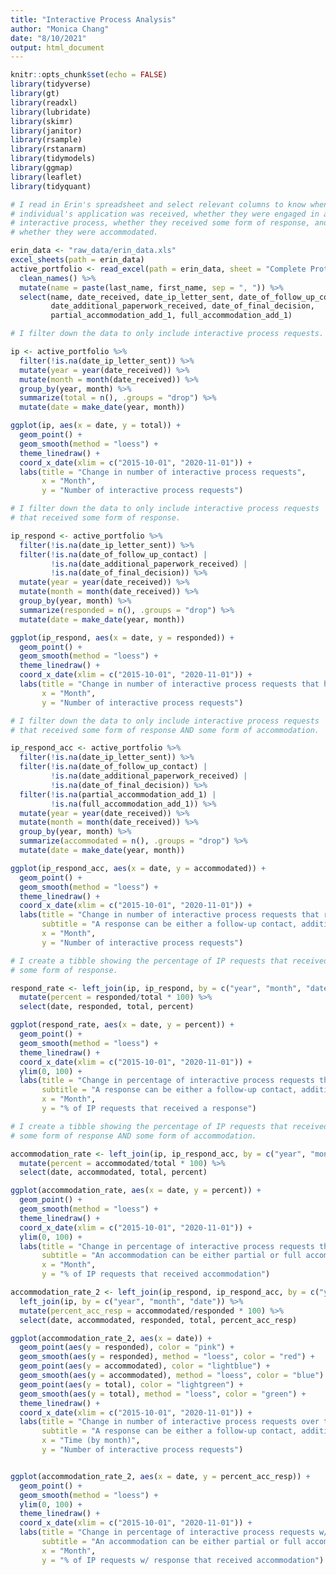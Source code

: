 ```yaml
---
title: "Interactive Process Analysis"
author: "Monica Chang"
date: "8/10/2021"
output: html_document
---
```


```r
knitr::opts_chunk$set(echo = FALSE)
library(tidyverse)
library(gt)
library(readxl)
library(lubridate)
library(skimr)
library(janitor)
library(rsample)
library(rstanarm)
library(tidymodels)
library(ggmap)
library(leaflet)
library(tidyquant)
```

```r

# I read in Erin's spreadsheet and select relevant columns to know when an 
# individual's application was received, whether they were engaged in an 
# interactive process, whether they received some form of response, and 
# whether they were accommodated.

erin_data <- "raw_data/erin_data.xls"
excel_sheets(path = erin_data)
active_portfolio <- read_excel(path = erin_data, sheet = "Complete Protfolio-ACTIVE") %>%
  clean_names() %>%
  mutate(name = paste(last_name, first_name, sep = ", ")) %>%
  select(name, date_received, date_ip_letter_sent, date_of_follow_up_contact, 
         date_additional_paperwork_received, date_of_final_decision, 
         partial_accommodation_add_1, full_accommodation_add_1) 

# I filter down the data to only include interactive process requests. 

ip <- active_portfolio %>%
  filter(!is.na(date_ip_letter_sent)) %>%
  mutate(year = year(date_received)) %>%
  mutate(month = month(date_received)) %>% 
  group_by(year, month) %>%
  summarize(total = n(), .groups = "drop") %>%
  mutate(date = make_date(year, month))

ggplot(ip, aes(x = date, y = total)) + 
  geom_point() +
  geom_smooth(method = "loess") +
  theme_linedraw() +
  coord_x_date(xlim = c("2015-10-01", "2020-11-01")) +
  labs(title = "Change in number of interactive process requests",
       x = "Month",
       y = "Number of interactive process requests")

# I filter down the data to only include interactive process requests 
# that received some form of response.

ip_respond <- active_portfolio %>%
  filter(!is.na(date_ip_letter_sent)) %>%
  filter(!is.na(date_of_follow_up_contact) | 
         !is.na(date_additional_paperwork_received) |
         !is.na(date_of_final_decision)) %>%
  mutate(year = year(date_received)) %>%
  mutate(month = month(date_received)) %>% 
  group_by(year, month) %>%
  summarize(responded = n(), .groups = "drop") %>%
  mutate(date = make_date(year, month)) 

ggplot(ip_respond, aes(x = date, y = responded)) + 
  geom_point() +
  geom_smooth(method = "loess") +
  theme_linedraw() +
  coord_x_date(xlim = c("2015-10-01", "2020-11-01")) +
  labs(title = "Change in number of interactive process requests that had either \n a follow-up contact, additional paperwork received, or a final decision made",
       x = "Month",
       y = "Number of interactive process requests")

# I filter down the data to only include interactive process requests 
# that received some form of response AND some form of accommodation.

ip_respond_acc <- active_portfolio %>%
  filter(!is.na(date_ip_letter_sent)) %>%
  filter(!is.na(date_of_follow_up_contact) | 
         !is.na(date_additional_paperwork_received) |
         !is.na(date_of_final_decision)) %>%
  filter(!is.na(partial_accommodation_add_1) | 
         !is.na(full_accommodation_add_1)) %>%
  mutate(year = year(date_received)) %>%
  mutate(month = month(date_received)) %>% 
  group_by(year, month) %>%
  summarize(accommodated = n(), .groups = "drop") %>%
  mutate(date = make_date(year, month)) 

ggplot(ip_respond_acc, aes(x = date, y = accommodated)) + 
  geom_point() +
  geom_smooth(method = "loess") +
  theme_linedraw() +
  coord_x_date(xlim = c("2015-10-01", "2020-11-01")) +
  labs(title = "Change in number of interactive process requests that receive \nfollow-up and accommodation",
       subtitle = "A response can be either a follow-up contact, additional paperwork received, or final decision made.\nAn accommodation can be either partial or full accommodation.",
       x = "Month",
       y = "Number of interactive process requests")

# I create a tibble showing the percentage of IP requests that received 
# some form of response.

respond_rate <- left_join(ip, ip_respond, by = c("year", "month", "date")) %>%
  mutate(percent = responded/total * 100) %>%
  select(date, responded, total, percent)

ggplot(respond_rate, aes(x = date, y = percent)) + 
  geom_point() +
  geom_smooth(method = "loess") +
  theme_linedraw() +
  coord_x_date(xlim = c("2015-10-01", "2020-11-01")) +
  ylim(0, 100) +
  labs(title = "Change in percentage of interactive process requests that received a response",
       subtitle = "A response can be either a follow-up contact, additional paperwork received, or final decision made.",
       x = "Month",
       y = "% of IP requests that received a response")

# I create a tibble showing the percentage of IP requests that received 
# some form of response AND some form of accommodation.

accommodation_rate <- left_join(ip, ip_respond_acc, by = c("year", "month", "date")) %>%
  mutate(percent = accommodated/total * 100) %>%
  select(date, accommodated, total, percent)

ggplot(accommodation_rate, aes(x = date, y = percent)) + 
  geom_point() +
  geom_smooth(method = "loess") +
  theme_linedraw() +
  coord_x_date(xlim = c("2015-10-01", "2020-11-01")) +
  ylim(0, 100) +
  labs(title = "Change in percentage of interactive process requests that received accommodation",
       subtitle = "An accommodation can be either partial or full accommodation.",
       x = "Month",
       y = "% of IP requests that received accommodation")

accommodation_rate_2 <- left_join(ip_respond, ip_respond_acc, by = c("year", "month", "date")) %>%
  left_join(ip, by = c("year", "month", "date")) %>%
  mutate(percent_acc_resp = accommodated/responded * 100) %>%
  select(date, accommodated, responded, total, percent_acc_resp)

ggplot(accommodation_rate_2, aes(x = date)) + 
  geom_point(aes(y = responded), color = "pink") +
  geom_smooth(aes(y = responded), method = "loess", color = "red") +
  geom_point(aes(y = accommodated), color = "lightblue") +
  geom_smooth(aes(y = accommodated), method = "loess", color = "blue") +
  geom_point(aes(y = total), color = "lightgreen") +
  geom_smooth(aes(y = total), method = "loess", color = "green") +
  theme_linedraw() +
  coord_x_date(xlim = c("2015-10-01", "2020-11-01")) +
  labs(title = "Change in number of interactive process requests over time",
       subtitle = "A response can be either a follow-up contact, additional paperwork received, or final decision made.\nAn accommodation can be either partial or full accommodation.",
       x = "Time (by month)",
       y = "Number of interactive process requests")


ggplot(accommodation_rate_2, aes(x = date, y = percent_acc_resp)) + 
  geom_point() +
  geom_smooth(method = "loess") +
  ylim(0, 100) +
  theme_linedraw() +
  coord_x_date(xlim = c("2015-10-01", "2020-11-01")) +
  labs(title = "Change in percentage of interactive process requests w/ response \nthat received accommodation",
       subtitle = "An accommodation can be either partial or full accommodation.",
       x = "Month",
       y = "% of IP requests w/ response that received accommodation")
```